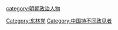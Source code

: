 [[Category:东林党|Category:东林党]]
[[category:明朝政治人物|category:明朝政治人物]]
[[Category:中国持不同政见者|Category:中国持不同政见者]]